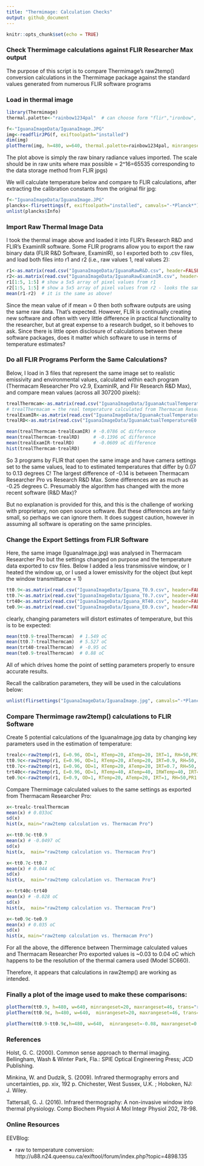 ```yaml
---
title: "Thermimage: Calculation Checks"
output: github_document
---
```


```r
knitr::opts_chunk$set(echo = TRUE)
```

### Check Thermimage calculations against FLIR Researcher Max output
The purpose of this script is to compare Thermimage's raw2temp() conversion calculations in the 
Thermimage package against the standard values generated from numerous FLIR software programs

### Load in thermal image
```r
library(Thermimage)
thermal.palette<-"rainbow1234pal"  # can choose form "flir","ironbow", "rainbow1234pal"

f<-"IguanaImageData/IguanaImage.JPG"
img<-readflirJPG(f, exiftoolpath="installed")
dim(img)
plotTherm(img, h=480, w=640, thermal.palette=rainbow1234pal, minrangeset=min(img), maxrangeset=max(img), trans="rotate270.matrix")
```

The plot above is simply the raw binary radiance values imported. The scale should be in raw units
where max possible = 2^16=65535 corresponding to the data storage method from FLIR jpgs)

We will calculate temperature below and compare to FLIR calculations, after extracting the calibration constants from the original flir jpg:
```r
f<-"IguanaImageData/IguanaImage.JPG"
plancks<-flirsettings(f, exiftoolpath="installed", camvals="-*Planck*")
unlist(plancks$Info)
```

### Import Raw Thermal Image Data
I took the thermal image above and loaded it into FLIR's Research R&D and FLIR's ExaminIR software.  Some FLIR programs allow you to export the raw binary data (FLIR R&D Software, ExaminIR), so I exported both to .csv files, and load both files into r1 and r2 (i.e., raw values 1, real values 2):
```r
r1<-as.matrix(read.csv("IguanaImageData/IguanaRawR&D.csv", header=FALSE))
r2<-as.matrix(read.csv("IguanaImageData/IguanaRawExaminIR.csv", header=FALSE))
r1[1:5, 1:5] # show a 5x5 array of pixel values from r1
r2[1:5, 1:5] # show a 5x5 array of pixel values from r2 - looks the same as above
mean(r1-r2)  # it is the same as above!
```
Since the mean value of if mean = 0 then both software outputs are using the same raw data.  That's expected. However, FLIR is continually creating new software and often with very little difference in practical functionality to the researcher, but at great expense to a research budget, so it behoves to ask. Since there is little open disclosure of calculations between these software packages, does it matter which software to use in terms of temperature estimates?

### Do all FLIR Programs Perform the Same Calculations?
Below, I load in 3 files that represent the same image set to realistic emissivity and environmental
values, calculated within each program (Thermacam Researcher Pro v2.9, ExaminIR, and Flir Research R&D Max), and compare mean values (across all 307200 pixels):
```r
trealThermcam<-as.matrix(read.csv("IguanaImageData/IguanaActualTemperatureE0.96Temps20Thermcam.csv", header=FALSE)) 
# trealThermacam = the real temperature calculated from Thermacam Researcher Pro.
trealExamIR<-as.matrix(read.csv("IguanaImageData/IguanaActualTemperatureE0.96Temps20ExaminIR.csv", header=FALSE))
trealRD<-as.matrix(read.csv("IguanaImageData/IguanaActualTemperatureE0.96Temps20R&D.csv", header=FALSE, sep=";"))

mean(trealThermcam-trealExamIR) # -0.0786 oC difference
mean(trealThermcam-trealRD)     # -0.1396 oC difference
mean(trealExamIR-trealRD)       # -0.0609 oC difference
hist(trealThermcam-trealRD)

```
So 3 programs by FLIR that open the same image and have camera settings set to the same values, lead to to estimated temperatures that differ by 0.07 to 0.13 degrees C!  The largest difference of -0.14 is between Thermacam Researcher Pro vs Research R&D Max.  Some differences are as much as -0.25 degrees C. Presumably the algorithm has changed with the more recent software (R&D Max)?

But no explanation is provided for this, and this is the challenge of working with proprietary, non open source software. But these differences are fairly small, so perhaps we can ignore them.  It does suggest caution, however in assuming all software is operating on the same principles.

### Change the Export Settings from FLIR Software
Here, the same image (IguanaImage.jpg) was analysed in Thermacam Researcher Pro but the settings changed on purpose and the temperature data exported to csv files.  Below I added a less transmissive window, or I heated the window up, or I used a lower emissivity for the object (but kept the window transmittance = 1)
```r
tt0.9<-as.matrix(read.csv("IguanaImageData/Iguana_T0.9.csv", header=FALSE)) # transmission window = 0.9
tt0.7<-as.matrix(read.csv("IguanaImageData/Iguana_T0.7.csv", header=FALSE)) # transmission window = 0.7
trt40<-as.matrix(read.csv("IguanaImageData/Iguana_RT40.csv", header=FALSE)) # transmission window = 1, but the window temperature was set to 40C 
te0.9<-as.matrix(read.csv("IguanaImageData/Iguana_E0.9.csv", header=FALSE)) # Emissivity = 0.9
```
clearly, changing parameters will distort estimates of temperature, but this is to be expected:
```r
mean(tt0.9-trealThermcam)  # 1.549 oC
mean(tt0.7-trealThermcam)  # 5.527 oC
mean(trt40-trealThermcam)  # -0.95 oC
mean(te0.9-trealThermcam)  # 0.88 oC
```
All of which drives home the point of setting parameters properly to ensure accurate results.

Recall the calibration parameters, they will be used in the calculations below:
```r
unlist(flirsettings("IguanaImageData/IguanaImage.jpg", camvals="-*Planck*")$Info)
```

### Compare Thermimage raw2temp() calculations to FLIR Software

Create 5 potential calculations of the IguanaImage.jpg data by changing key parameters used in the estimation of temperature:
```r
trealc<-raw2temp(r1, E=0.96, OD=1, RTemp=20, ATemp=20, IRT=1, RH=50,PR1 = 21106.77, PB = 1501, PF = 1, PO = -7340, PR2 = 0.012545258)
tt0.9c<-raw2temp(r1, E=0.96, OD=1, RTemp=20, ATemp=20, IRT=0.9, RH=50, PR1 = 21106.77, PB = 1501, PF = 1, PO = -7340, PR2 = 0.012545258)
tt0.7c<-raw2temp(r1, E=0.96, OD=1, RTemp=20, ATemp=20, IRT=0.7, RH=50, PR1 = 21106.77, PB = 1501, PF = 1, PO = -7340, PR2 = 0.012545258)
trt40c<-raw2temp(r1, E=0.96, OD=1, RTemp=40, ATemp=40, IRWTemp=40, IRT=1, RH=50, PR1 = 21106.77, PB = 1501, PF = 1, PO = -7340, PR2 = 0.012545258)
te0.9c<-raw2temp(r1, E=0.9, OD=1, RTemp=20, ATemp=20, IRT=1, RH=50,PR1 = 21106.77, PB = 1501, PF = 1, PO = -7340, PR2 = 0.012545258)
```
Compare Thermimage calculated values to the same settings as exported from Thermacam Researcher Pro:

```r
x<-trealc-trealThermcam
mean(x) # 0.033oC
sd(x)
hist(x, main="raw2temp calculation vs. Thermacam Pro")

x<-tt0.9c-tt0.9
mean(x) # -0.0497 oC
sd(x)
hist(x,  main="raw2temp calculation vs. Thermacam Pro")

x<-tt0.7c-tt0.7
mean(x) # 0.044 oC
sd(x)
hist(x,  main="raw2temp calculation vs. Thermacam Pro")

x<-trt40c-trt40
mean(x) # -0.028 oC
sd(x)
hist(x,  main="raw2temp calculation vs. Thermacam Pro")

x<-te0.9c-te0.9
mean(x) # 0.035 oC
sd(x)
hist(x, main="raw2temp calculation vs. Thermacam Pro")
```

For all the above, the difference between Thermimage calculated values and Thermacam Researcher Pro exported values is ~0.03 to 0.04 oC which happens to be the resolution of the thermal camera used (Model SC660).

Therefore, it appears that calculations in raw2temp() are working as intended. 

### Finally a plot of the image used to make these comparisons: 
```r
plotTherm(tt0.9, h=480, w=640, minrangeset=20, maxrangeset=46, trans="rotate270.matrix",  main="Temperatures from Thermacam Researcher Pro", thermal.palette=rainbow1234pal)
plotTherm(tt0.9c, h=480, w=640,  minrangeset=20, maxrangeset=46, trans="rotate270.matrix", main="Temperatures from Thermimage's raw2temp function", thermal.palette=rainbow1234pal)

plotTherm(tt0.9-tt0.9c,h=480, w=640,  minrangeset=-0.08, maxrangeset=0.08, trans="rotate270.matrix", main="Difference between raw2temp minus Thermacam Researcher Pro", thermal.palette=rainbow1234pal)
```


### References

Holst, G. C. (2000). Common sense approach to thermal imaging. Bellingham, Wash & Winter Park, Fla.: SPIE Optical Engineering Press; JCD Publishing.

Minkina, W. and Dudzik, S. (2009). Infrared thermography errors and uncertainties, pp. xix, 192 p. Chichester, West Sussex, U.K. ; Hoboken, NJ: J. Wiley.

Tattersall, G. J. (2016). Infrared thermography: A non-invasive window into thermal physiology. Comp Biochem Physiol A Mol Integr Physiol 202, 78-98.


### Online Resources

EEVBlog: 

* raw to temperature conversion: http://u88.n24.queensu.ca/exiftool/forum/index.php?topic=4898.135


